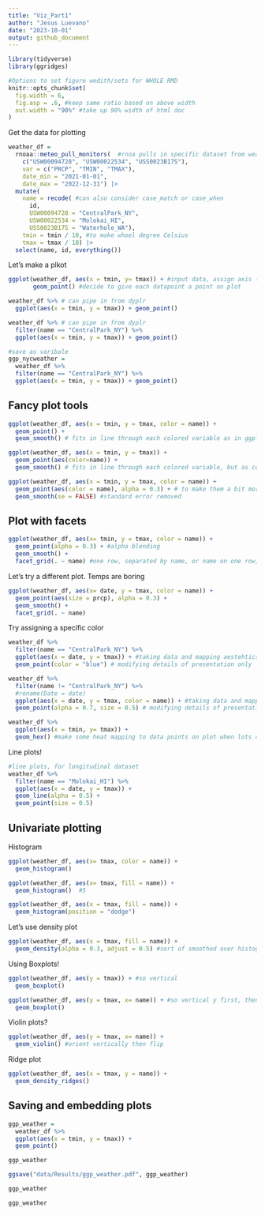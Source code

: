 ```yaml
---
title: "Viz_Part1"
author: "Jesus Luevano"
date: "2023-10-01"
output: github_document
---
```


```r
library(tidyverse)
library(ggridges)

#Options to set figure wedith/sets for WHOLE RMD
knitr::opts_chunk$set(
  fig.width = 6,
  fig.asp = .6, #keep same ratio based on above width
  out.width = "90%" #take up 90% width of html doc
)
```

Get the data for plotting

```r
weather_df = 
  rnoaa::meteo_pull_monitors(  #rnoa pulls in specific dataset from weather
    c("USW00094728", "USW00022534", "USS0023B17S"),
    var = c("PRCP", "TMIN", "TMAX"), 
    date_min = "2021-01-01",
    date_max = "2022-12-31") |>
  mutate(
    name = recode( #can also consider case_match or case_when
      id, 
      USW00094728 = "CentralPark_NY", 
      USW00022534 = "Molokai_HI",
      USS0023B17S = "Waterhole_WA"),
    tmin = tmin / 10, #to make whoel degree Celsius
    tmax = tmax / 10) |>
  select(name, id, everything())
```


Let's make a plkot 
```r
ggplot(weather_df, aes(x = tmin, y= tmax)) + #input data, assign axis (but doesn't pull in how to plot)
       geom_point() #decide to give each datapoint a point on plot

weather_df %>% # can pipe in from dyplr
  ggplot(aes(x = tmin, y = tmax)) + geom_point()

weather_df %>% # can pipe in from dyplr
  filter(name == "CentralPark_NY") %>%
  ggplot(aes(x = tmin, y = tmax)) + geom_point()

#save as varibale
ggp_nycweather =
  weather_df %>% 
  filter(name == "CentralPark_NY") %>%
  ggplot(aes(x = tmin, y = tmax)) + geom_point()

```


## Fancy plot tools

```r
ggplot(weather_df, aes(x = tmin, y = tmax, color = name)) + 
  geom_point() +
  geom_smooth() # fits in line through each colored variable as in ggplot command

ggplot(weather_df, aes(x = tmin, y = tmax)) + 
  geom_point(aes(color=name)) +
  geom_smooth() # fits in line through each colored variable, but as color in geom_point only, lines based on info put in on primary ggplot command

ggplot(weather_df, aes(x = tmin, y = tmax, color = name)) + 
  geom_point(aes(color = name), alpha = 0.3) + # to make them a bit more translucent
  geom_smooth(se = FALSE) #standard error removed
```

## Plot with facets
```r
ggplot(weather_df, aes(x= tmin, y = tmax, color = name)) +
  geom_point(alpha = 0.3) + #alpha blending
  geom_smooth() +
  facet_grid(. ~ name) #one row, separated by name, or name on one row, vs facet_grid( name ~.), generally orders variable based on alphabetical order (but can change up using factors)
```

Let's try a different plot. Temps are boring

```r
ggplot(weather_df, aes(x= date, y = tmax, color = name)) +
  geom_point(aes(size = prcp), alpha = 0.3) +
  geom_smooth() + 
  facet_grid(. ~ name)
```

Try assigning a specific color
```r
weather_df %>%
  filter(name == "CentralPark_NY") %>%
  ggplot(aes(x = date, y = tmax)) + #taking data and mapping aestehtics to plot
  geom_point(color = "blue") # modifying details of presentation only

weather_df %>%
  filter(name != "CentralPark_NY") %>%
  #rename(Date = date)
  ggplot(aes(x = date, y = tmax, color = name)) + #taking data and mapping aestehtics to plot
  geom_point(alpha = 0.7, size = 0.5) # modifying details of presentation only
```


```r
weather_df %>%
  ggplot(aes(x = tmin, y= tmax)) + 
  geom_hex() #make some heat mapping to data points on plot when lots of data to show
```


Line plots!
```r
#line plots, for longitudinal dataset
weather_df %>%
  filter(name == "Molokai_HI") %>%
  ggplot(aes(x = date, y = tmax)) + 
  geom_line(alpha = 0.5) + 
  geom_point(size = 0.5)
```


## Univariate plotting

Histogram
```r
ggplot(weather_df, aes(x= tmax, color = name)) +
  geom_histogram()

ggplot(weather_df, aes(x= tmax, fill = name)) + 
  geom_histogram()  #5

ggplot(weather_df, aes(x = tmax, fill = name)) +
  geom_histogram(position = "dodge")
```


Let's use density plot
```r
ggplot(weather_df, aes(x = tmax, fill = name)) +
  geom_density(alpha = 0.3, adjust = 0.5) #sort of smoothed over histogram, alpha for transparency, adjust for smoothness (avoid over- or under-smooothing)
```

Using Boxplots!
```r
ggplot(weather_df, aes(y = tmax)) + #so vertical
  geom_boxplot()

ggplot(weather_df, aes(y = tmax, x= name)) + #so vertical y first, then x to break up
  geom_boxplot()

```

Violin plots?
```r
ggplot(weather_df, aes(y = tmax, x= name)) +
  geom_violin() #orient vertically then flip
```

Ridge plot
```r
ggplot(weather_df, aes(x = tmax, y = name)) +
  geom_density_ridges()
```

## Saving and embedding plots

```r
ggp_weather =
  weather_df %>%
  ggplot(aes(x = tmin, y = tmax)) + 
  geom_point()

ggp_weather

ggsave("data/Results/ggp_weather.pdf", ggp_weather)
```

```r
ggp_weather

```

```r
ggp_weather
```

